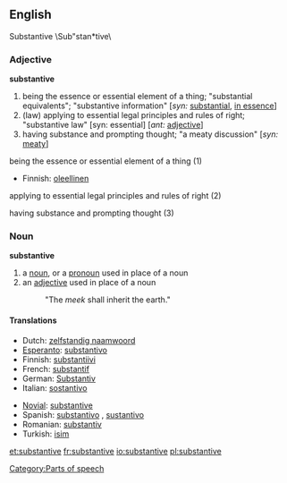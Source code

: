 ==English==
Substantive \Sub"stan*tive\

===Adjective=== 
'''substantive'''
# being the essence or essential element of a thing; "substantial equivalents"; "substantive information" [''syn:'' [[substantial]], [[in essence]]]
# (law) applying to essential legal principles and rules of right; "substantive law" [syn: essential] [''ant:'' [[adjective]]]
# having substance and prompting thought; "a meaty discussion" [''syn:'' [[meaty]]]

;being the essence or essential element of a thing (1)
{{top}}
*Finnish: [[oleellinen]]
{{mid}}
{{bottom}}

;applying to essential legal principles and rules of right (2)
{{top}}
{{mid}}
{{bottom}}

;having substance and prompting thought (3)
{{top}}
{{mid}}
{{bottom}}

===Noun===
'''substantive'''
# a [[noun]], or a [[pronoun]] used in place of a noun
# an [[adjective]] used in place of a noun
#:  "The ''meek'' shall inherit the earth."

====Translations====
{{top}}
*Dutch: [[zelfstandig naamwoord]] {{n}}
*[[Esperanto]]: [[substantivo]]
*Finnish: [[substantiivi]]
*French: [[substantif]] {{m}}
*German: [[Substantiv]] {{n}}
*Italian: [[sostantivo]] {{m}}
{{mid}}
*[[Novial]]: [[substantive]]
*Spanish: [[substantivo]] {{m}}, [[sustantivo]] {{m}}
*Romanian: [[substantiv]] {{n}}
*Turkish: [[isim]]
{{bottom}}

[[Category:Parts of speech]]

[[et:substantive]]
[[fr:substantive]]
[[io:substantive]]
[[pl:substantive]]